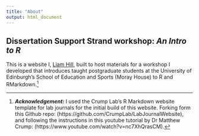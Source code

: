 ```yaml
---
title: "About"
output: html_document
---
```


## Dissertation Support Strand workshop: ***An Intro to R***

This is a website I, [Liam Hill](https://edwebprofiles.ed.ac.uk/profile/liam-hill), built to host materials for a workshop I developed that 
introduces taught postgraduate students at the University of Edinburgh's School
of Education and Sports (Moray House) to R and RMarkdown.^[***Acknowledgement:*** I used the Crump Lab's R Markdown website template for lab journals for the initial
build of this website. Forking form this Github repo: (https://github.com/CrumpLab/LabJournalWebsite), and following the instructions in this youtube tutorial by Dr Matthew Crump: (https://www.youtube.com/watch?v=nc7XhQrasCM).]


